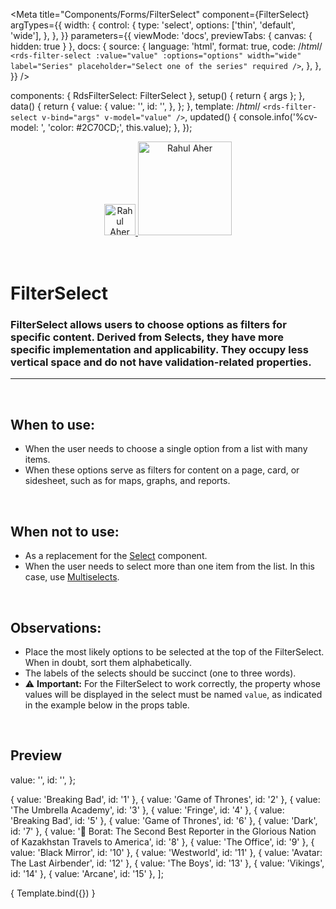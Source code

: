 
<Meta
  title="Components/Forms/FilterSelect"
  component={FilterSelect}
  argTypes={{
    width: {
      control: {
        type: 'select',
        options: ['thin', 'default', 'wide'],
      },
    },
  }}
  parameters={{
    viewMode: 'docs',
    previewTabs: { canvas: { hidden: true } },
    docs: {
      source: {
        language: 'html',
        format: true,
        code: /*html*/
        `<rds-filter-select
          :value="value"
          :options="options"
          width="wide"
          label="Series"
          placeholder="Select one of the series"
          required
        />`,
      },
    },
  }}
/>

  components: { RdsFilterSelect: FilterSelect },
  setup() {
    return { args };
  },
  data() {
    return {
      value: {
        value: '',
        id: '',
      },
    };
  },
  template: /*html*/ `
    <rds-filter-select
      v-bind="args"
      v-model="value"
    />
  `,
  updated() {
    console.info('%cv-model: ', 'color: #2C70CD;', this.value);
  },
});

<div align="center" style={{display: 'flex'}}>
    <a href="https://rahulaher.netlify.app">
        <img src="https://rahulaher.netlify.app/img/logo/glyph-black-colored.svg" alt="Rahul Aher logo" width="50" />
        <img src="https://rahulaher.netlify.app/img/logo/word-black-colored.svg" alt="Rahul Aher" width="150" />
    </a>
    </a>
    </a>
</div>

<br />
<br />

# FilterSelect

### FilterSelect allows users to choose options as filters for specific content. Derived from Selects, they have more specific implementation and applicability. They occupy less vertical space and do not have validation-related properties.
---
<br />

## When to use:
- When the user needs to choose a single option from a list with many items.
- When these options serve as filters for content on a page, card, or sidesheet, such as for maps, graphs, and reports.

<br />

## When not to use:
- As a replacement for the <a href="https://rds-design-system.netlify.app/?path=/docs/components-forms-select--select">Select</a> component.
- When the user needs to select more than one item from the list. In this case, use <a href="https://rds-design-system.netlify.app/?path=/docs/components-forms-multiselect--multiselect">Multiselects</a>.

<br />

## Observations:
- Place the most likely options to be selected at the top of the FilterSelect. When in doubt, sort them alphabetically.
- The labels of the selects should be succinct (one to three words).
- ⚠️ **Important:** For the FilterSelect to work correctly, the property whose values will be displayed in the select must be named `value`, as indicated in the example below in the props table.

<br />

## Preview

  value: '',
  id: '',
};

  { value: 'Breaking Bad', id: '1' },
  { value: 'Game of Thrones', id: '2' },
  { value: 'The Umbrella Academy', id: '3' },
  { value: 'Fringe', id: '4' },
  { value: 'Breaking Bad', id: '5' },
  { value: 'Game of Thrones', id: '6' },
  { value: 'Dark', id: '7' },
  { value: '👀 Borat: The Second Best Reporter in the Glorious Nation of Kazakhstan Travels to America', id: '8' },
  { value: 'The Office', id: '9' },
  { value: 'Black Mirror', id: '10' },
  { value: 'Westworld', id: '11' },
  { value: 'Avatar: The Last Airbender', id: '12' },
  { value: 'The Boys', id: '13' },
  { value: 'Vikings', id: '14' },
  { value: 'Arcane', id: '15' },
];

<Canvas>
  <Story
    name="Select"
    args={{
      options,
      width: 'wide',
      id: 'id',
      label: 'Series',
      placeholder: 'Select one of the series',
    }}
  >
    { Template.bind({}) }
  </Story>
</Canvas>

<ArgsTable story="Select" />
